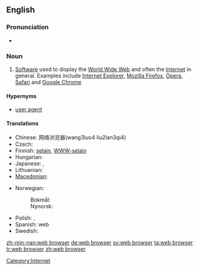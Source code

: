 {{wikipedia}}
==English==

===Pronunciation===
* {{SAMPA|/web br\`aUz3`/}}

===Noun===
{{en-noun|sg=[[web]] [[browser]]}}

# [[software|Software]] used to display the [[World Wide Web]] and often the [[Internet]] in general. Examples include [[w:Internet Explorer|Internet Explorer]], [[w:Mozilla Firefox|Mozilla Firefox]], [[w:Opera (web browser)|Opera]], [[w:Safari (web browser)|Safari]] and [[w:Google Chrome|Google Chrome]]

====Hypernyms====
* [[user agent]]

====Translations====
{{trans-top|Software used to display the World Wide Web}}
* Chinese: 网络浏览器(wang3luo4 liu2lan3qi4)
* Czech: {{t-|cs|webový prohlížeč|m}}
* Finnish: [[selain]], [[WWW-selain]]
* Hungarian: {{t-|hu|webböngésző}}
* Japanese: {{t-|ja|ブラウザ|tr=brauza}}, {{t-|ja|ウェブブラウザ|tr=Webu brauza}}
* Lithuanian: {{t|lt|naršyklė|f|xs=Lithuanian}}
* [[Macedonian]]: {{t-|mk|прелистувач|m|tr=prelístuvač}}
{{trans-mid}}
* Norwegian:
*: Bokmål: {{t|no|nettleser|m}}
*: Nynorsk: {{t|nn|nettlesar|m}}
* Polish: {{t|pl|przeglądarka|f}},  {{t|pl|przeglądarka internetowa|f}}
* Spanish: {{t+|es|navegador|m}} web
* Swedish: {{t+|sv|webbläsare}}
{{trans-bottom}}

[[Category:Internet]]

[[zh-min-nan:web browser]]
[[de:web browser]]
[[sv:web browser]]
[[ta:web browser]]
[[tr:web browser]]
[[zh:web browser]]